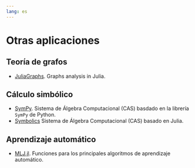 ```yaml
---
lang: es
---
```


# Otras aplicaciones

## Teoría de grafos

- [JuliaGraphs](https://juliagraphs.org/). Graphs analysis in Julia.

## Cálculo simbólico

- [SymPy](https://docs.juliahub.com/SymPy/KzewI/1.0.31/). Sistema de Álgebra Computacional (CAS) basdado en la librería `SymPy` de Python.
- [Symbolics](https://juliasymbolics.org/) Sistema de Álgebra Computacional (CAS) basado en Julia.

## Aprendizaje automático

- [MLJ.jl](https://github.com/alan-turing-institute/MLJ.jl). Funciones para los principales algoritmos de aprendizaje automático.